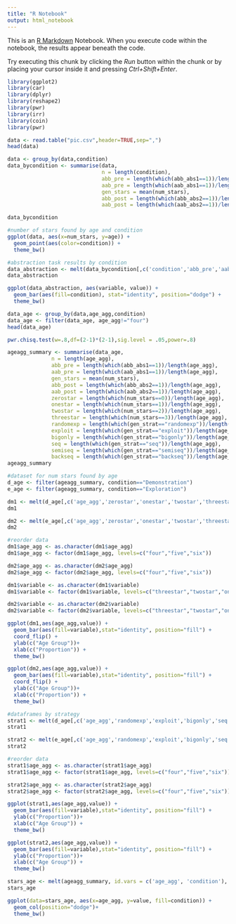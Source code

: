 ```yaml
---
title: "R Notebook"
output: html_notebook
---
```


This is an [R Markdown](http://rmarkdown.rstudio.com) Notebook. When you execute code within the notebook, the results appear beneath the code. 

Try executing this chunk by clicking the *Run* button within the chunk or by placing your cursor inside it and pressing *Ctrl+Shift+Enter*. 

```r
library(ggplot2)
library(car)
library(dplyr)
library(reshape2)
library(pwr)
library(irr)
library(coin)
library(pwr)
```

```r
data <- read.table("pic.csv",header=TRUE,sep=",")
head(data)
```
```r
data <- group_by(data,condition)
data_bycondition <- summarise(data,
                              n = length(condition),
                              abb_pre = length(which(abb_abs1==1))/length(condition),
                              aab_pre = length(which(aab_abs1==1))/length(condition),
                              gen_stars = mean(num_stars),
                              abb_post = length(which(abb_abs2==1))/length(condition),
                              aab_post = length(which(aab_abs2==1))/length(condition))

data_bycondition
```
```r
#number of stars found by age and condition
ggplot(data, aes(x=num_stars, y=age)) +
  geom_point(aes(color=condition)) +
  theme_bw()
```

```r
#abstraction task results by condition
data_abstraction <- melt(data_bycondition[,c('condition','abb_pre','aab_pre','abb_post','aab_post')],id.vars=1)
data_abstraction
```

```r
ggplot(data_abstraction, aes(variable, value)) +
  geom_bar(aes(fill=condition), stat="identity", position="dodge") +
  theme_bw()
```
```r
data_age <- group_by(data,age_agg,condition) 
data_age <- filter(data_age, age_agg!="four")
head(data_age)
```
```r
pwr.chisq.test(w=.8,df=(2-1)*(2-1),sig.level = .05,power=.8)
```

```r
ageagg_summary <- summarise(data_age,
              n = length(age_agg),
              abb_pre = length(which(abb_abs1==1))/length(age_agg),
              aab_pre = length(which(aab_abs1==1))/length(age_agg),
              gen_stars = mean(num_stars),
              abb_post = length(which(abb_abs2==1))/length(age_agg),
              aab_post = length(which(aab_abs2==1))/length(age_agg),
              zerostar = length(which(num_stars==0))/length(age_agg),
              onestar = length(which(num_stars==1))/length(age_agg),
              twostar = length(which(num_stars==2))/length(age_agg),
              threestar = length(which(num_stars==3))/length(age_agg),
              randomexp = length(which(gen_strat=="randomexp"))/length(age_agg),
              exploit = length(which(gen_strat=="exploit"))/length(age_agg),
              bigonly = length(which(gen_strat=="bigonly"))/length(age_agg),
              seq = length(which(gen_strat=="seq"))/length(age_agg),
              semiseq = length(which(gen_strat=="semiseq"))/length(age_agg),
              backseq = length(which(gen_strat=="backseq"))/length(age_agg))
ageagg_summary
```
```r
#dataset for num stars found by age
d_age <- filter(ageagg_summary, condition=="Demonstration")
e_age <- filter(ageagg_summary, condition=="Exploration")

dm1 <- melt(d_age[,c('age_agg','zerostar','onestar','twostar','threestar')], id.vars=1)
dm1

dm2 <- melt(e_age[,c('age_agg','zerostar','onestar','twostar','threestar')], id.vars=1)
dm2

#reorder data
dm1$age_agg <- as.character(dm1$age_agg)
dm1$age_agg <- factor(dm1$age_agg, levels=c("four","five","six"))

dm2$age_agg <- as.character(dm2$age_agg)
dm2$age_agg <- factor(dm2$age_agg, levels=c("four","five","six"))

dm1$variable <- as.character(dm1$variable)
dm1$variable <- factor(dm1$variable, levels=c("threestar","twostar","onestar","zerostar"))

dm2$variable <- as.character(dm2$variable)
dm2$variable <- factor(dm2$variable, levels=c("threestar","twostar","onestar","zerostar"))
```
```r
ggplot(dm1,aes(age_agg,value)) +
  geom_bar(aes(fill=variable),stat="identity", position="fill") +
  coord_flip() +
  ylab(c("Age Group"))+
  xlab(c("Proportion")) +
  theme_bw()

ggplot(dm2,aes(age_agg,value)) +
  geom_bar(aes(fill=variable),stat="identity", position="fill") +
  coord_flip() +
  ylab(c("Age Group"))+
  xlab(c("Proportion")) +
  theme_bw()
```
```r
#dataframes by strategy
strat1 <- melt(d_age[,c('age_agg','randomexp','exploit','bigonly','seq','backseq','semiseq')], id.vars=1)
strat1

strat2 <- melt(e_age[,c('age_agg','randomexp','exploit','bigonly','seq','backseq','semiseq')], id.vars=1)
strat2

#reorder data
strat1$age_agg <- as.character(strat1$age_agg)
strat1$age_agg <- factor(strat1$age_agg, levels=c("four","five","six"))

strat2$age_agg <- as.character(strat2$age_agg)
strat2$age_agg <- factor(strat2$age_agg, levels=c("four","five","six"))
```
```r
ggplot(strat1,aes(age_agg,value)) +
  geom_bar(aes(fill=variable),stat="identity", position="fill") +
  ylab(c("Proportion"))+
  xlab(c("Age Group")) +
  theme_bw()

ggplot(strat2,aes(age_agg,value)) +
  geom_bar(aes(fill=variable),stat="identity", position="fill") +
  ylab(c("Proportion"))+
  xlab(c("Age Group")) +
  theme_bw()
```
```r
stars_age <- melt(ageagg_summary, id.vars = c('age_agg', 'condition'), measure.vars = c('abb_pre','abb_post'))
stars_age

ggplot(data=stars_age, aes(x=age_agg, y=value, fill=condition)) +
  geom_col(position="dodge")+
  theme_bw()
```






